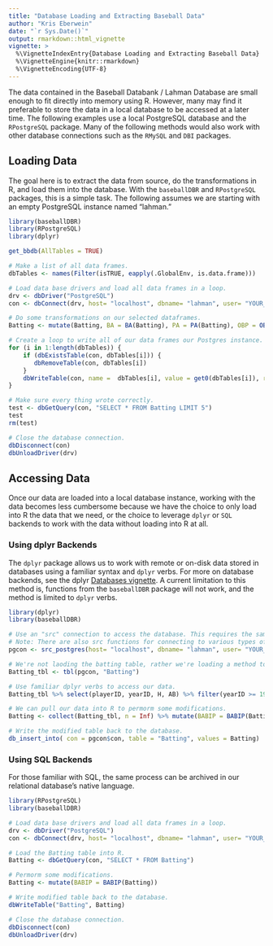 ```yaml
---
title: "Database Loading and Extracting Baseball Data"
author: "Kris Eberwein"
date: "`r Sys.Date()`"
output: rmarkdown::html_vignette
vignette: >
  %\VignetteIndexEntry{Database Loading and Extracting Baseball Data}
  %\VignetteEngine{knitr::rmarkdown}
  %\VignetteEncoding{UTF-8}
---
```


The data contained in the Baseball Databank / Lahman Database are small enough to fit directly into memory using R. However, many may find it preferable to store the data in a local database to be accessed at a later time. The following examples use a local PostgreSQL database and the `RPostgreSQL` package. Many of the following methods would also work with other database connections such as the `RMySQL` and `DBI` packages.

## Loading Data

The goal here is to extract the data from source, do the transformations in R, and load them into the database. With the `baseballDBR` and `RPostgreSQL` packages, this is a simple task. The following assumes we are starting with an empty PostgreSQL instance named "lahman."

```r
library(baseballDBR)
library(RPostgreSQL)
library(dplyr)

get_bbdb(AllTables = TRUE)

# Make a list of all data frames.
dbTables <- names(Filter(isTRUE, eapply(.GlobalEnv, is.data.frame)))

# Load data base drivers and load all data frames in a loop.
drv <- dbDriver("PostgreSQL")
con <- dbConnect(drv, host= "localhost", dbname= "lahman", user= "YOUR_USERNAME", password = "YOUR_PASSWORD")

# Do some transformations on our selected dataframes.
Batting <- mutate(Batting, BA = BA(Batting), PA = PA(Batting), OBP = OBP(Batting), OPS = OPS(Batting))

# Create a loop to write all of our data frames our Postgres instance.
for (i in 1:length(dbTables)) { 
    if (dbExistsTable(con, dbTables[i])) {
       dbRemoveTable(con, dbTables[i])
    }
    dbWriteTable(con, name =  dbTables[i], value = get0(dbTables[i]), row.names = FALSE) 
}

# Make sure every thing wrote correctly.
test <- dbGetQuery(con, "SELECT * FROM Batting LIMIT 5")
test
rm(test)

# Close the database connection.
dbDisconnect(con)
dbUnloadDriver(drv)
```

## Accessing Data

Once our data are loaded into a local database instance, working with the data becomes less cumbersome because we have the choice to only load into R the data that we need, or the choice to leverage `dplyr` or `SQL` backends to work with the data without loading into R at all.

### Using dplyr Backends

The `dplyr` package allows us to work with remote or on-disk data stored in databases using a familiar syntax and `dplyr` verbs. For more on database backends, see the dplyr [Databases vignette](https://cran.r-project.org/package=dplyr). A current limitation to this method is, functions from the `baseballDBR` package will not work, and the method is limited to `dplyr` verbs.

```r
library(dplyr)
library(baseballDBR)

# Use an "src" connection to access the database. This requires the same arguments that RPostreSQL uses to connect to the database.
# Note: There are also src functions for connecting to various types of databases.
pgcon <- src_postgres(host= "localhost", dbname= "lahman", user= "YOUR_USERNAME", password = "YOUR_PASSWORD")

# We're not laoding the batting table, rather we're loading a method to access it.
Batting_tbl <- tbl(pgcon, "Batting")

# Use familiar dplyr verbs to access our data.
Batting_tbl %>% select(playerID, yearID, H, AB) %>% filter(yearID >= 1900)

# We can pull our data into R to permorm some modifications.
Batting <- collect(Batting_tbl, n = Inf) %>% mutate(BABIP = BABIP(Batting))

# Write the modified table back to the database.
db_insert_into( con = pgcon$con, table = "Batting", values = Batting)

```

### Using SQL Backends

For those familiar with SQL, the same process can be archived in our relational database's native language.

```r
library(RPostgreSQL)
library(baseballDBR)

# Load data base drivers and load all data frames in a loop.
drv <- dbDriver("PostgreSQL")
con <- dbConnect(drv, host= "localhost", dbname= "lahman", user= "YOUR_USERNAME", password = "YOUR_PASSWORD")

# Load the Batting table into R.
Batting <- dbGetQuery(con, "SELECT * FROM Batting")

# Permorm some modifications.
Batting <- mutate(BABIP = BABIP(Batting))

# Write modified table back to the database.
dbWriteTable("Batting", Batting)

# Close the database connection.
dbDisconnect(con)
dbUnloadDriver(drv)

```

